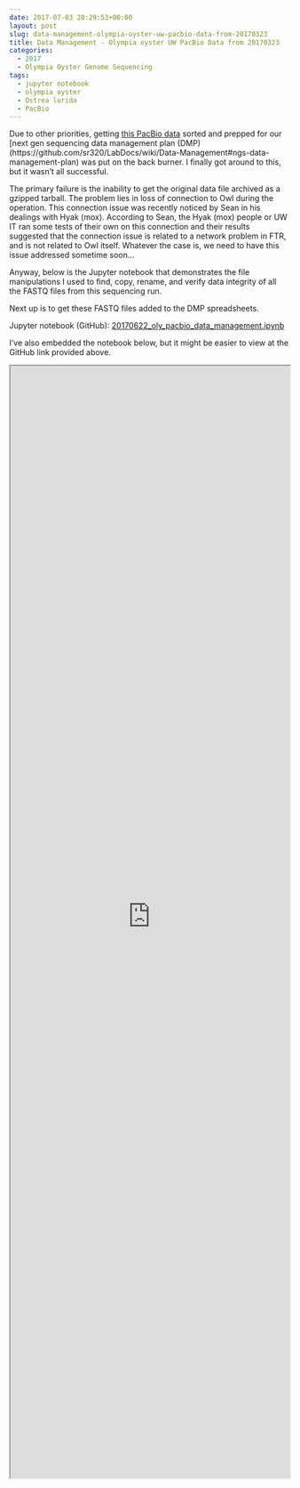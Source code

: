 ```yaml
---
date: 2017-07-03 20:29:53+00:00
layout: post
slug: data-management-olympia-oyster-uw-pacbio-data-from-20170323
title: Data Management - Olympia oyster UW PacBio Data from 20170323
categories:
  - 2017
  - Olympia Oyster Genome Sequencing
tags:
  - jupyter notebook
  - olympia oyster
  - Ostrea lurida
  - PacBio
---
```


Due to other priorities, getting [this PacBio data](https://github.com/RobertsLab/project-olympia.oyster-genomic/wiki/Genome-sequencing-December-2016-(UW-PacBio)) sorted and prepped for our [next gen sequencing data management plan (DMP)(https://github.com/sr320/LabDocs/wiki/Data-Management#ngs-data-management-plan) was put on the back burner. I finally got around to this, but it wasn't all successful.

The primary failure is the inability to get the original data file archived as a gzipped tarball. The problem lies in loss of connection to Owl during the operation. This connection issue was recently noticed by Sean in his dealings with Hyak (mox). According to Sean, the Hyak (mox) people or UW IT ran some tests of their own on this connection and their results suggested that the connection issue is related to a network problem in FTR, and is not related to Owl itself. Whatever the case is, we need to have this issue addressed sometime soon...

Anyway, below is the Jupyter notebook that demonstrates the file manipulations I used to find, copy, rename, and verify data integrity of all the FASTQ files from this sequencing run.

Next up is to get these FASTQ files added to the DMP spreadsheets.

Jupyter notebook (GitHub): [20170622_oly_pacbio_data_management.ipynb](https://github.com/sr320/LabDocs/blob/master/jupyter_nbs/sam/20170622_oly_pacbio_data_management.ipynb)



I've also embedded the notebook below, but it might be easier to view at the GitHub link provided above.

<iframe src="https://render.githubusercontent.com/view/ipynb?commit=62a6072a6c454aa59120a25fddbadc43ba74ec82&enc_url=68747470733a2f2f7261772e67697468756275736572636f6e74656e742e636f6d2f73723332302f4c6162446f63732f363261363037326136633435346161353931323061323566646462616463343362613734656338322f6a7570797465725f6e62732f73616d2f32303137303632325f6f6c795f70616362696f5f646174615f6d616e6167656d656e742e6970796e62&nwo=sr320%2FLabDocs&path=jupyter_nbs%2Fsam%2F20170622_oly_pacbio_data_management.ipynb&repository_id=13746500&repository_type=Repository#56cc1c12-916d-4386-89ce-97b88c1512e4" width="100%" height="2000" scrolling="yes"></iframe>
